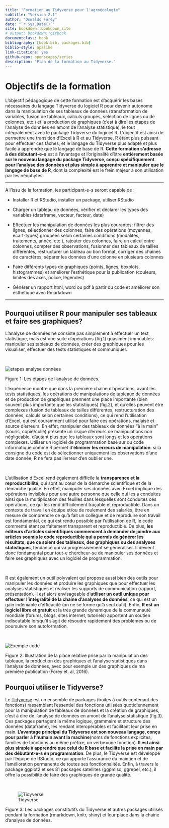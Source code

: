 ```yaml
--- 
title: "Formation au Tidyverse pour l'agroécologie"
subtitle: "Version 2.1"
author: "Oswaldo Forey"
date: "`r Sys.Date()`"
site: bookdown::bookdown_site
# output: bookdown::gitbook
documentclass: book
bibliography: [book.bib, packages.bib]
biblio-style: apalike
link-citations: yes
github-repo: openscapes/series
description: "Plan de la formation au Tidyverse."
---
```


# Objectifs de la formation

<div align="justify">

L’objectif pédagogique de cette formation est d’acquérir les bases
nécessaires du langage Tidyverse du logiciel R pour devenir autonome dans la manipulation de ses
tableaux de données (transformation de variables, fusion de tableaux,
calculs groupés, selection de lignes ou de colonnes, etc.) et la production de graphiques (c’est à dire les étapes de l’analyse de données en amont de l’analyse statistique), le tout
intégralement avec le package Tidyverse du logiciel R.
L’objectif est ainsi de permettre une transition d’Excel à R et au Tidyverse, R étant plus puissant pour effectuer ces tâches, et le langage du Tidyverse plus adapté et plus facile à apprendre que le langage de base de R. <strong>Cette formation s’adresse à des débutant-e-s</strong> est à l’avantage et l’originalité d’être <strong>entièrement basée sur le nouveau langage du package Tidyverse, conçu spécifiquement pour l'analyse des données et plus simple à apprendre et manipuler que le langage de base de R</strong>, dont la complexité est le frein majeur à son utilisation par les néophytes.

</div>
----

A l’issu de la formation, les participant-e-s seront capable de :

- Installer R et RStudio, installer un package, utiliser RStudio

- Charger un tableau de données, vérifier et déclarer les types des
    variables (dataframe, vecteur, facteur, date)

- Effectuer les manipulation de données les plus courantes: filtrer
    des lignes, sélectionner des colonnes, faire des opérations
    (moyennes, écart-types) groupées selon certaines conditions
    (modalités, traitements, année, etc.), rajouter des colonnes, faire
    un calcul entre colonnes, compter des observations, fusionner des
    tableaux de tailles différentes, restructurer un tableau au bon
    format, corriger des chaines de caractères, séparer les données
    d’une colonne en plusieurs colonnes

- Faire différents types de graphiques (points, lignes, boxplots,
    histogrammes) et améliorer l’esthétique pour la publication
    (couleurs, limites des axes, police, légendes)

- Générer un rapport html, word ou pdf à partir du code et améliorer
    son esthétique avec Rmarkdown

----

## Pourquoi utiliser R pour manipuler ses tableaux et faire ses graphiques? {#pourquoi_R}

<div align="justify">

L’analyse de données ne consiste pas simplement à effectuer un test
statistique, mais est une suite d’opérations (fig.1) quasiment
immuables: manipuler ses tableaux de données, créer des graphiques pour
les visualiser, effectuer des tests statistiques et communiquer.

</div>

<br>

![](img/etapes_analyse_donnees.png "etapes analyse données")

Figure 1: Les étapes de l’analyse de données. <br>

<div align="justify">

L’expérience montre que dans la première chaîne d’opérations, avant les
tests statistiques, les opérations de manipulations de tableaux de
données et de production de graphiques prennent une place importante
(bien souvent plus importante que les statistiques) (fig.2), et
qu’elles peuvent être complexes (fusion de tableaux de tailles
différentes, restructuration des données, calculs selon certaines
conditions), ce qui rend l’utilisation d’Excel, qui est couramment
utilisé pour faire ces opérations, malaisé et source d’erreurs. En
effet, manipuler des tableaux de données “à la main” (souris,
copié/collé) présente un risque d’erreurs de manipulations non
négligeable, d’autant plus que les tableaux sont longs et les opérations
complexes. Utiliser un logiciel de programmation basé sur du code
informatique comme R permet d’<strong>éliminer les erreurs de
manipulation</strong>: si la consigne du code est de sélectionner
uniquement les observations d’une date donnée, R ne fera pas l’erreur
d’en oublier une.

</div>

<br>

<div align="justify">

L’utilisation d’Excel rend également difficile la <strong>transparence
et la reproductibilité</strong>, qui sont au cœur de la démarche scientifique et de la démarche qualité. En effet, manipuler ses données avec Excel implique des opérations invisibles pour une autre personne que celle qui les a conduites ainsi que la multiplication des feuilles dans lesquelles sont conduites ces opérations, ce qui les rend difficilement traçable et reproductible. Dans un contexte de travail en équipe et/ou de roulement des salariés, être en mesure de comprendre ce qu’à fait un collègue et de reproduire son travail est fondamental, ce
qui est rendu possible par l’utilisation de R, le code commenté étant
parfaitement transparent et reproductible. De plus, <strong>les éditeurs d'articles scientifiques commencent à demander de joindre aux articles soumis le code reproductible qui a permis de générer les résultats, que ce soient des tableaux, des graphiques ou des analyses statistiques</strong>, tendance qui va progressivement se généraliser. Il devient donc fondamental pour tout-e chercheur-se de manipuler ses données et faire ses graphiques avec un logiciel de programmation.

</div>

<br>

<div align="justify">

R est également un outil polyvalent qui propose aussi bien des outils
pour manipuler les données et produire les graphiques que pour effectuer
les analyses statistiques et réaliser les supports de communication
(rapport, présentation). Il est alors envisageable d’<strong>utiliser un
outil unique pour effectuer l’intégralité de la chaine d’analyses de
données</strong>, ce qui est un gain indéniable d’efficacité (on ne se
forme qu’à seul outil). Enfin, <strong>R est un logiciel libre et
gratuit</strong> et la très grande dynamique de la communauté mondiale
(forums, blogs, sites internet, tutoriels) apportent un soutien
indiscutable lorsqu’il s’agit de résoudre rapidement des problèmes ou de
poursuivre son autoformation.

</div>

<br>

![](img/exemple_code.png "Exemple code")

Figure 2: Illustration de la place relative prise par la manipulation des tableaux, la production des graphiques et l'analyse statistiques dans l'analyse de données, avec pour exemple un des graphiques de ma première publication (Forey et. al, 2016).
<br>

## Pourquoi utiliser le Tidyverse?

<div align="justify">

Le <a href="https://www.tidyverse.org">Tidyverse</a> est un ensemble de
packages (boites à outils contenant des fonctions)
rassemblant l’essentiel des fonctions utilisées quotidiennement pour la
manipulation de tableaux de données et la création de graphiques, c’est à
dire de l’analyse de données en amont de l’analyse statistique (fig.3).
Ces packages partagent la même logique, grammaire et structure des
données (dataframe), les rendant interopérables et facilitant leur prise en
main.<strong> L’avantage principal du Tidyverse est son nouveau langage,
conçu pour parler à l’humain avant la machine</strong>(noms de fonctions
explicites, familles de fonctions au même préfixe, un verbe=une
fonction).<strong> Il est ainsi plus simple à apprendre que celui du R
base et facilite la prise en main par des débutant-e-s en
programmation</strong>. De plus, le Tidyverse est développé par l’équipe
de RStudio, ce qui apporte l’assurance du maintien et de l’amélioration
permanente de toutes ses fonctionnalités. Enfin, à travers le package
ggplot2 et ses 81 packages satellites (ggpmisc, ggrepel, etc.), il
offre la possibilité de faire des graphiques de grande qualité.

</div>

<br>

![Tidyverse](img/tidyverse_environnement.png "Tidyverse packages")

Figure 3: Les packages constitutifs du Tidyverse et autres packages utilisés pendant la formation (rmarkdown, knitr, shiny) et leur place dans la chaine d’analyse de données. 
